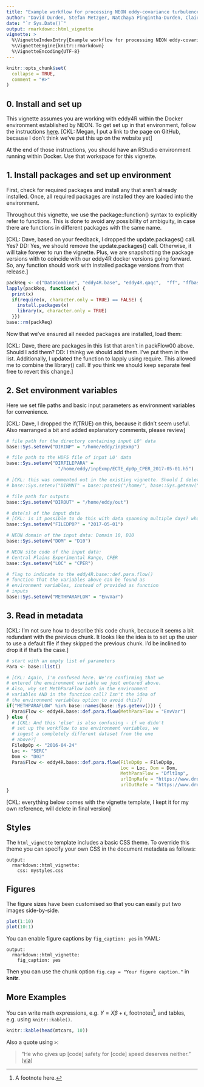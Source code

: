 ```yaml
---
title: "Example workflow for processing NEON eddy-covariance turbulence data with eddy4R-Docker 0.2.0"
author: "David Durden, Stefan Metzger, Natchaya Pingintha-Durden, Claire Lunch, Megan Jones"
date: "`r Sys.Date()`"
output: rmarkdown::html_vignette
vignette: >
  %\VignetteIndexEntry{Example workflow for processing NEON eddy-covariance turbulence data with eddy4R-Docker 0.2.0}
  %\VignetteEngine{knitr::rmarkdown}
  %\VignetteEncoding{UTF-8}
---
```


```r
knitr::opts_chunk$set(
  collapse = TRUE,
  comment = "#>"
)
```

## 0. Install and set up

This vignette assumes you are working with eddy4R within the Docker 
environment established by NEON. To get set up in that environment, 
follow the instructions <a href="https://github.com/NEONScience/NEON-Data-Skills/blob/fbd76ce778bc369fa9b94b7751546abb1ae56073/tutorials/R/eddy4r/dockerEddy4r.md" target="_blank">here</a>.
[CKL: Megan, I put a link to the page on GitHub, because I don't think we've 
put this up on the website yet]

At the end of those instructions, you should have an RStudio 
environment running within Docker. Use that workspace for this 
vignette.

## 1. Install packages and set up environment

First, check for required packages and install any that aren't 
already installed. Once, all required packages are installed they are loaded into the environment.

Throughout this vignette, we use the package::function() 
syntax to explicitly refer to functions. This is done to avoid any 
possibility of ambiguity, in case there are functions in 
different packages with the same name.

[CKL: Dave, based on your feedback, I dropped the update.packages() call. Yes? 
DD: Yes, we should remove the update.packages() call. Otherwise, it will take forever to run the vignette. Plus, we are snapshotting the package versions with to coincide with our eddy4R docker versions going forward. So, any function should work with installed package versions from that release.]

```r

packReq <- c("DataCombine", "eddy4R.base", "eddy4R.qaqc",  "ff", "ffbase", "methods", "rhdf5","splus2R")
lapply(packReq, function(x) {
  print(x)
  if(require(x, character.only = TRUE) == FALSE) {
    install.packages(x)
    library(x, character.only = TRUE)
  }})
base::rm(packReq)

```

Now that we've ensured all needed packages are installed, load 
them:

[CKL: Dave, there are packages in this list that aren't in 
packFlow00 above. Should I add them? 
DD: I thinkg we should add them. I've put them in the list. Additionally, I updated the function to lapply using require. This allowed me to combine the library() call. If you think we should keep separate feel free to revert this change.]


## 2. Set environment variables

Here we set file paths and basic input parameters as environment 
variables for convenience.

[CKL: Dave, I dropped the if(TRUE) on this, because it didn't 
seem useful. Also rearranged a bit and added explanatory 
comments, please review]

```r

# file path for the directory containing input L0' data
base::Sys.setenv("DIRINP" = "/home/eddy/inpExmp")

# file path to the HDF5 file of input L0' data
base::Sys.setenv("DIRFILEPARA" = 
                   "/home/eddy/inpExmp/ECTE_dp0p_CPER_2017-05-01.h5")

# [CKL: this was commented out in the existing vignette. Should I delete?]
# base::Sys.setenv("DIRMNT" = base::paste0("/home/", base::Sys.getenv("USER"), "/eddy"))

# file path for outputs
base::Sys.setenv("DIROUT" = "/home/eddy/out")

# date(s) of the input data
# [CKL: is it possible to do this with data spanning multiple days? what's the syntax?]
base::Sys.setenv("FILEDP0P" = "2017-05-01")

# NEON domain of the input data: Domain 10, D10
base::Sys.setenv("DOM" = "D10")

# NEON site code of the input data:
# Central Plains Experimental Range, CPER
base::Sys.setenv("LOC" = "CPER")

# flag to indicate to the eddy4R.base::def.para.flow() 
# function that the variables above can be found as 
# environment variables, instead of provided as function 
# inputs
base::Sys.setenv("METHPARAFLOW" = "EnvVar")

```

## 3. Read in metadata

[CKL: I'm not sure how to describe this code chunk, because 
it seems a bit redundant with the previous chunk. It looks 
like the idea is to set up the user to use a default file 
if they skipped the previous chunk. I'd be inclined to 
drop it if that's the case.]

```r

# start with an empty list of parameters
Para <- base::list()

# [CKL: Again, I'm confused here. We're confirming that we 
# entered the environment variable we just entered above. 
# Also, why set MethParaFlow both in the environment 
# variables AND in the function call? Isn't the idea of 
# the environment variables option to avoid this?]
if("METHPARAFLOW" %in% base::names(base::Sys.getenv())) {
  Para$Flow <- eddy4R.base::def.para.flow(MethParaFlow = "EnvVar")
} else {
  # [CKL: And this 'else' is also confusing - if we didn't 
  # set up the workflow to use environment variables, we 
  # ingest a completely different dataset from the one 
  # above?]
  FileDp0p <- "2016-04-24"
  Loc <- "SERC"
  Dom <- "D02"
  Para$Flow <- eddy4R.base::def.para.flow(FileDp0p = FileDp0p, 
                                          Loc = Loc, Dom = Dom, 
                                          MethParaFlow = "DfltInp",
                                          urlInpRefe = "https://www.dropbox.com/s/qlp1pyanm5rn2eq/inpRefe_20170308.zip?dl=1",
                                          urlOutRefe = "https://www.dropbox.com/s/60s78ehk7s5j6rd/outRefe_20170612.zip?dl=1")
}

```







[CKL: everything below comes with the vignette template, I 
kept it for my own reference, will delete in final version]

## Styles

The `html_vignette` template includes a basic CSS theme. To override this theme you can specify your own CSS in the document metadata as follows:

    output: 
      rmarkdown::html_vignette:
        css: mystyles.css

## Figures

The figure sizes have been customised so that you can easily put two images side-by-side. 

```r
plot(1:10)
plot(10:1)
```

You can enable figure captions by `fig_caption: yes` in YAML:

    output:
      rmarkdown::html_vignette:
        fig_caption: yes

Then you can use the chunk option `fig.cap = "Your figure caption."` in **knitr**.

## More Examples

You can write math expressions, e.g. $Y = X\beta + \epsilon$, footnotes^[A footnote here.], and tables, e.g. using `knitr::kable()`.

```r
knitr::kable(head(mtcars, 10))
```

Also a quote using `>`:

> "He who gives up [code] safety for [code] speed deserves neither."
([via](https://twitter.com/hadleywickham/status/504368538874703872))
